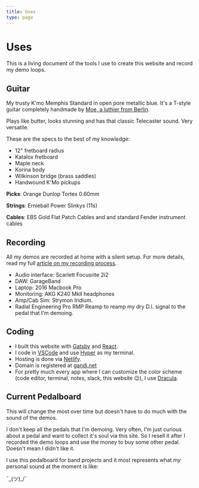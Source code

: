 ```yaml
---
title: Uses
type: page
---
```


# Uses

This is a living document of the tools I use to create this website and record my demo loops.

## Guitar

My trusty K'mo Memphis Standard in open pore metallic blue. It's a T-style guitar completely handmade by [Moe, a luthier from Berlin](https://berlin-guitars.de/kmoguitars/).

Plays like butter, looks stunning and has that classic Telecaster sound. Very versatile.

These are the specs to the best of my knowledge:

- 12" fretboard radius
- Katalox fretboard
- Maple neck
- Korina body
- Wilkinson bridge (brass saddles)
- Handwound K'Mo pickups

**Picks**: Orange Dunlop Tortex 0.60mm

**Strings**: Ernieball Power Slinkys (11s)

**Cables**: EBS Gold Flat Patch Cables and and standard Fender instrument cables

## Recording

All my demos are recorded at home with a silent setup. For more details, read my full [article on my recording process](/posts/recording-setup).

- Audio interface: Scarlett Focusrite 2i2
- DAW: GarageBand
- Laptop: 2016 Macbook Pro
- Monitoring: AKG K240 MkII headphones
- Amp/Cab Sim: Strymon Iridium.
- Radial Engineering Pro RMP Reamp to reamp my dry D.I. signal to the pedal that I'm demoing.

## Coding

- I built this website with [Gatsby](https://www.gatsbyjs.com/) and [React](https://reactjs.org/).
- I code in [VSCode](https://code.visualstudio.com/) and use [Hyper](https://hyper.is/) as my terminal.
- Hosting is done via [Netlify](https://www.netlify.com/).
- Domain is registered at [gandi.net](https://www.gandi.net/)
- For pretty much every app where I can customize the color scheme (code editor, terminal, notes, slack, this website 😉), I use [Dracula](https://draculatheme.com/).

## Current Pedalboard

This will change the most over time but doesn't have to do much with the sound of the demos.

I don't keep all the pedals that I'm demoing. Very often, I'm just curious about a pedal and want to collect it's soul via this site. So I resell it after I recorded the demo loops and use the money to buy some other pedal. Doesn't mean I didn't like it.

I use this pedalboard for band projects and it most represents what _my_ personal sound at the moment is like:

¯\_(ツ)\_/¯
